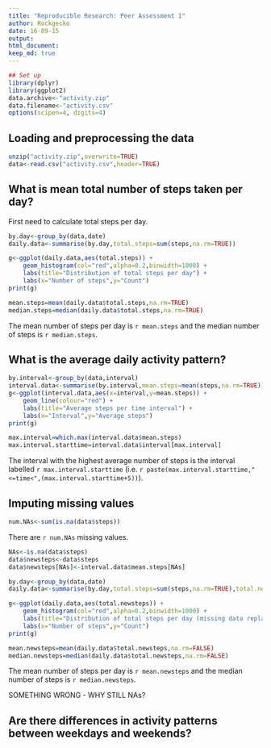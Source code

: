 ```yaml
---
title: "Reproducible Research: Peer Assessment 1"
author: Rockgecko
date: 16-09-15
output: 
html_document:
keep_md: true
---
```


```r
## Set up
library(dplyr)
library(ggplot2)
data.archive<-"activity.zip"
data.filename<-"activity.csv"
options(scipen=4, digits=4)
```

## Loading and preprocessing the data
```r
unzip("activity.zip",overwrite=TRUE)
data<-read.csv("activity.csv",header=TRUE)
```

## What is mean total number of steps taken per day?
First need to calculate total steps per day.
```r
by.day<-group_by(data,date)
daily.data<-summarise(by.day,total.steps=sum(steps,na.rm=TRUE))

g<-ggplot(daily.data,aes(total.steps)) + 
    geom_histogram(col="red",alpha=0.2,binwidth=1000) +
    labs(title="Distribution of total steps per day") +
    labs(x="Number of steps",y="Count")
print(g)

mean.steps=mean(daily.data$total.steps,na.rm=TRUE)
median.steps=median(daily.data$total.steps,na.rm=TRUE)
```

The mean number of steps per day is `r mean.steps` and the median number of steps is `r median.steps`. 



## What is the average daily activity pattern?
```r
by.interval<-group_by(data,interval)
interval.data<-summarise(by.interval,mean.steps=mean(steps,na.rm=TRUE))
g<-ggplot(interval.data,aes(x=interval,y=mean.steps)) + 
    geom_line(colour="red") +
    labs(title="Average steps per time interval") +
    labs(x="Interval",y="Average steps")
print(g)

max.interval=which.max(interval.data$mean.steps)
max.interval.starttime=interval.data$interval[max.interval]
```
The interval with the highest average number of steps is the interval labelled `r max.interval.starttime` (i.e. `r paste(max.interval.starttime,"<=time<",(max.interval.starttime+5))`).

## Imputing missing values
```r
num.NAs<-sum(is.na(data$steps))
```
There are `r num.NAs` missing values.
```r
NAs<-is.na(data$steps)
data$newsteps<-data$steps
data$newsteps[NAs]<-interval.data$mean.steps[NAs]

by.day<-group_by(data,date)
daily.data<-summarise(by.day,total.steps=sum(steps,na.rm=TRUE),total.newsteps=sum(newsteps,na.rm=FALSE))

g<-ggplot(daily.data,aes(total.newsteps)) + 
    geom_histogram(col="red",alpha=0.2,binwidth=1000) +
    labs(title="Distribution of total steps per day (missing data replaced)") +
    labs(x="Number of steps",y="Count")
print(g)

mean.newsteps=mean(daily.data$total.newsteps,na.rm=FALSE)
median.newsteps=median(daily.data$total.newsteps,na.rm=FALSE)
```
The mean number of steps per day is `r mean.newsteps` and the median number of steps is `r median.newsteps`.

SOMETHING WRONG - WHY STILL NAs?


## Are there differences in activity patterns between weekdays and weekends?
